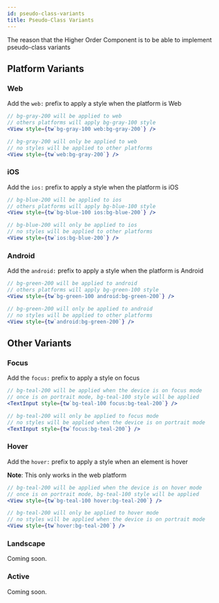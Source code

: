 ```yaml
---
id: pseudo-class-variants
title: Pseudo-Class Variants
---
```


The reason that the Higher Order Component is to be able to implement pseudo-class variants

## Platform Variants

### Web

Add the `web:` prefix to apply a style when the platform is Web

```jsx
// bg-gray-200 will be applied to web
// others platforms will apply bg-gray-100 style
<View style={tw`bg-gray-100 web:bg-gray-200`} />

// bg-gray-200 will only be applied to web
// no styles will be applied to other platforms
<View style={tw`web:bg-gray-200`} />
```

### iOS

Add the `ios:` prefix to apply a style when the platform is iOS

```jsx
// bg-blue-200 will be applied to ios
// others platforms will apply bg-blue-100 style
<View style={tw`bg-blue-100 ios:bg-blue-200`} />

// bg-blue-200 will only be applied to ios
// no styles will be applied to other platforms
<View style={tw`ios:bg-blue-200`} />
```

### Android

Add the `android:` prefix to apply a style when the platform is Android

```jsx
// bg-green-200 will be applied to android
// others platforms will apply bg-green-100 style
<View style={tw`bg-green-100 android:bg-green-200`} />

// bg-green-200 will only be applied to android
// no styles will be applied to other platforms
<View style={tw`android:bg-green-200`} />
```

## Other Variants

### Focus

Add the `focus:` prefix to apply a style on focus

```jsx
// bg-teal-200 will be applied when the device is on focus mode
// once is on portrait mode, bg-teal-100 style will be applied
<TextInput style={tw`bg-teal-100 focus:bg-teal-200`} />

// bg-teal-200 will only be applied to focus mode
// no styles will be applied when the device is on portrait mode
<TextInput style={tw`focus:bg-teal-200`} />
```

### Hover

Add the `hover:` prefix to apply a style when an element is hover

**Note**: This only works in the web platform

```jsx
// bg-teal-200 will be applied when the device is on hover mode
// once is on portrait mode, bg-teal-100 style will be applied
<View style={tw`bg-teal-100 hover:bg-teal-200`} />

// bg-teal-200 will only be applied to hover mode
// no styles will be applied when the device is on portrait mode
<View style={tw`hover:bg-teal-200`} />
```

### Landscape

Coming soon.

<!-- Add the `landscape:` prefix to apply a style when the device orientation is in landscape

**Note**: This won't work in web

```jsx
// bg-teal-200 will be applied when the device is on landscape mode
// once is on portrait mode, bg-teal-100 style will be applied
<View style={tw`bg-teal-100 landscape:bg-teal-200`} />

// bg-teal-200 will only be applied to landscape mode
// no styles will be applied when the device is on portrait mode
<View style={tw`landscape:bg-teal-200`} />
``` -->

### Active

Coming soon.

<!-- Add the `active:` prefix to apply a style when an element is active

```jsx
// bg-teal-200 will be applied when the device is on active mode
// once is on portrait mode, bg-teal-100 style will be applied
<View style={tw`bg-teal-100 active:bg-teal-200`} />

// bg-teal-200 will only be applied to active mode
// no styles will be applied when the device is on portrait mode
<View style={tw`active:bg-teal-200`} />
``` -->

<!-- ### Disabled

Add the `disabled:` prefix to apply a style when an element is disabled

**Note**: This only works in the web platform

```jsx
// bg-teal-200 will be applied when the device is on disabled mode
// once is on portrait mode, bg-teal-100 style will be applied
<View style={tw`bg-teal-100 disabled:bg-teal-200`} />

// bg-teal-200 will only be applied to disabled mode
// no styles will be applied when the device is on portrait mode
<View style={tw`disabled:bg-teal-200`} />
``` -->

<!-- ### Visited

Add the `visited:` prefix to apply a style when an element is visited

**Note**: This only works in the web platform

```jsx
// bg-teal-200 will be applied when the device is on visited mode
// once is on portrait mode, bg-teal-100 style will be applied
<View style={tw`bg-teal-100 visited:bg-teal-200`} />

// bg-teal-200 will only be applied to visited mode
// no styles will be applied when the device is on portrait mode
<View style={tw`visited:bg-teal-200`} />
``` -->
